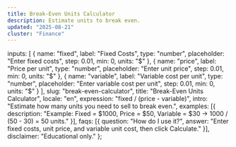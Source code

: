 ```yaml
---
title: Break-Even Units Calculator
description: Estimate units to break even.
updated: "2025-08-21"
cluster: "Finance"
---
```



  inputs: [
    { name: "fixed", label: "Fixed Costs", type: "number", placeholder: "Enter fixed costs", step: 0.01, min: 0, units: "$" },
    { name: "price", label: "Price per unit", type: "number", placeholder: "Enter unit price", step: 0.01, min: 0, units: "$" },
    { name: "variable", label: "Variable cost per unit", type: "number", placeholder: "Enter variable cost per unit", step: 0.01, min: 0, units: "$" }
  ],
  slug: "break-even-calculator",
  title: "Break-Even Units Calculator",
  locale: "en",
  expression: "fixed / (price - variable)",
  intro: "Estimate how many units you need to sell to break even.",
  examples: [{ description: "Example: Fixed = $1000, Price = $50, Variable = $30 → 1000 / (50 - 30) = 50 units." }],
  faqs: [{ question: "How do I use it?", answer: "Enter fixed costs, unit price, and variable unit cost, then click Calculate." }],
  disclaimer: "Educational only."
};

<BaseLayout title={schema.title} description={schema.description}>
  <Calculator schema={schema} />
</BaseLayout>
